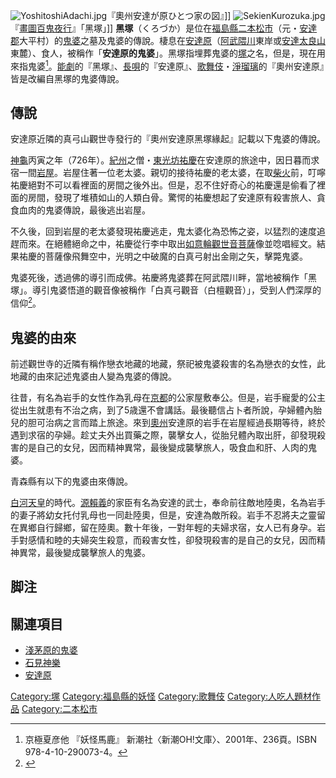 [[File:YoshitoshiAdachi.jpg|thumb]]『奧州安達が原ひとつ家の図』]]
[[File:SekienKurozuka.jpg|thumb]]『[[畫圖百鬼夜行|畫圖百鬼夜行]]』「黑塚」]]
'''黑塚'''（くろづか）是位在[[福島縣|福島縣]][[二本松市|二本松市]]（元・[[安達郡|安達郡]]大平村）的[[鬼婆|鬼婆]]之墓及鬼婆的傳說。棲息在[[安達原|安達原]]（[[阿武隈川|阿武隈川]]東岸或[[安達太良山|安達太良山]]東麓）、食人，被稱作「'''安達原的鬼婆'''」。黑塚指埋葬鬼婆的[[塚|塚]]之名，但是，現在用來指鬼婆<ref>京極夏彦他 『妖怪馬鹿』 新潮社〈新潮OH!文庫〉、2001年、236頁。ISBN 978-4-10-290073-4。</ref>。[[能劇|能劇]]的『黑塚』、[[長唄|長唄]]的『安達原』、[[歌舞伎|歌舞伎]]・[[淨瑠璃|淨瑠璃]]的『奧州安達原』皆是改編自黑塚的鬼婆傳說。

== 傳說 ==
安達原近隣的真弓山觀世寺發行的『奧州安達原黑塚緣起』記載以下鬼婆的傳說。

[[神龜_(日本)|神龜]]丙寅之年（726年）。[[紀伊國|紀州]]之僧・[[東光坊祐慶|東光坊祐慶]]在安達原的旅途中，因日暮而求宿一間[[岩屋|岩屋]]。岩屋住著一位老太婆。親切的接待祐慶的老太婆，在取[[柴火|柴火]]前，叮嚀祐慶絕對不可以看裡面的房間之後外出。但是，忍不住好奇心的祐慶還是偷看了裡面的房間，發現了堆積如山的人類白骨。驚愕的祐慶想起了安達原有殺害旅人、貪食血肉的鬼婆傳說，最後逃出岩屋。

不久後，回到岩屋的老太婆發現祐慶逃走，鬼太婆化為恐怖之姿，以猛烈的速度追趕而來。在絕體絕命之中，祐慶從行李中取出[[如意輪觀世音菩薩|如意輪觀世音菩薩]]像並唸唱經文。結果祐慶的菩薩像飛舞空中，光明之中破魔的白真弓射出金剛之矢，擊斃鬼婆。

鬼婆死後，透過佛的導引而成佛。祐慶將鬼婆葬在阿武隈川畔，當地被稱作「黑塚」。導引鬼婆悟道的觀音像被稱作「白真弓觀音（白檀觀音）」，受到人們深厚的信仰<ref name="etoki">{{Harvnb|多田|2004|pp=292-300}}</ref>。

== 鬼婆的由來 ==
前述觀世寺的近隣有稱作戀衣地藏的地藏，祭祀被鬼婆殺害的名為戀衣的女性，此地藏的由來記述鬼婆由人變為鬼婆的傳說。

往昔，有名為岩手的女性作為乳母在[[京都|京都]]的公家屋敷奉公。但是，岩手寵愛的公主從出生就患有不治之病，到了5歳還不會講話。最後聽信占卜者所說，孕婦體內胎兒的胆可治病之言而踏上旅途。來到[[陸奧國|奧州]]安達原的岩手在岩屋經過長期等待，終於遇到求宿的孕婦。趁丈夫外出買藥之際，襲擊女人，從胎兒體內取出肝，卻發現殺害的是自己的女兒，因而精神異常，最後變成襲擊旅人，吸食血和肝、人肉的鬼婆。

青森縣有以下的鬼婆由來傳說。

[[白河天皇|白河天皇]]的時代。[[源賴義|源賴義]]的家臣有名為安達的武士，奉命前往敵地陸奧，名為岩手的妻子將幼女托付乳母也一同赴陸奧，但是，安達為敵所殺。岩手不忍將夫之靈留在異鄉自行歸鄉，留在陸奧。數十年後，一對年輕的夫婦求宿，女人已有身孕。岩手對感情和睦的夫婦突生殺意，而殺害女性，卻發現殺害的是自己的女兒，因而精神異常，最後變成襲擊旅人的鬼婆。

== 脚注 ==
{{reflist}}

== 關連項目 ==
*[[淺茅原的鬼婆|淺茅原的鬼婆]]
*[[石見神樂|石見神樂]]
*[[安達原|安達原]]

[[Category:塚|Category:塚]]
[[Category:福島縣的妖怪|Category:福島縣的妖怪]]
[[Category:歌舞伎|Category:歌舞伎]]
[[Category:人吃人題材作品|Category:人吃人題材作品]]
[[Category:二本松市|Category:二本松市]]